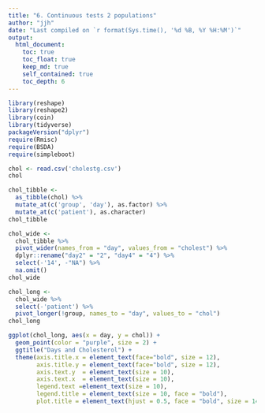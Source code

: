 ```yaml
---
title: "6. Continuous tests 2 populations"
author: "jjh"
date: "Last compiled on `r format(Sys.time(), '%d %B, %Y %H:%M')`"
output:
  html_document:
    toc: true
    toc_float: true
    keep_md: true
    self_contained: true
    toc_depth: 6
---
```


```r
library(reshape)
library(reshape2)
library(coin)
library(tidyverse)
packageVersion("dplyr")
require(Rmisc)
require(BSDA)
require(simpleboot)
```

```r
chol <- read.csv('cholestg.csv')
chol
```

```r
chol_tibble <-
  as_tibble(chol) %>%
  mutate_at(c('group', 'day'), as.factor) %>%
  mutate_at(c('patient'), as.character)
chol_tibble
```

```r
chol_wide <-
  chol_tibble %>%
  pivot_wider(names_from = "day", values_from = "cholest") %>%
  dplyr::rename("day2" = "2", "day4" = "4") %>%
  select(-'14', -"NA") %>%
  na.omit()
chol_wide
```

```r
chol_long <-
  chol_wide %>%
  select(-'patient') %>%
  pivot_longer(!group, names_to = "day", values_to = "chol")
chol_long
```

```r
ggplot(chol_long, aes(x = day, y = chol)) +
  geom_point(color = "purple", size = 2) +
  ggtitle("Days and Cholesterol") +
  theme(axis.title.x = element_text(face="bold", size = 12), 
        axis.title.y = element_text(face="bold", size = 12), 
        axis.text.y  = element_text(size = 10),
        axis.text.x  = element_text(size = 10), 
        legend.text =element_text(size = 10),
        legend.title = element_text(size = 10, face = "bold"),
        plot.title = element_text(hjust = 0.5, face = "bold", size = 14))
```


